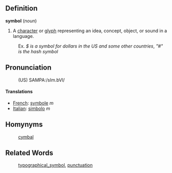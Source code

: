 ==Definition==

<b>symbol</b> (<i>noun</i>)
# A [[character]] or [[glyph]] representing an idea, concept, object, or sound in a language.
:Ex. <i>$ is a symbol for dollars in the US and some other countries</i>, <i>"#" is the hash symbol</i>

==Pronunciation==
:(US) SAMPA:/sIm.bVl/

====Translations====
*[[French]]: [[symbole]] ''m''
*[[Italian]]: [[simbolo]] ''m''

==Homynyms==
: [[cymbal]]

==Related Words==
:[[typographical_symbol]], [[punctuation]]